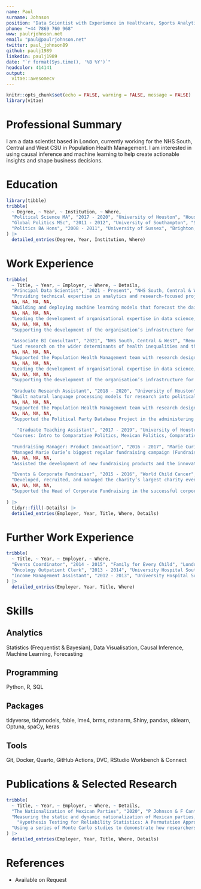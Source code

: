 ```yaml
---
name: Paul
surname: Johnson
position: "Data Scientist with Experience in Healthcare, Sports Analytics, and Social Science"
phone: "+44 7869 760 968"
www: paulrjohnson.net
email: "paul@paulrjohnson.net"
twitter: paul_johnson89
github: paulj1989
linkedin: paulj1989
date: "`r format(Sys.time(), '%B %Y')`"
headcolor: 414141
output: 
  vitae::awesomecv
---
```


```r
knitr::opts_chunk$set(echo = FALSE, warning = FALSE, message = FALSE)
library(vitae)
```

# Professional Summary

I am a data scientist based in London, currently working for the NHS South, Central and West CSU in Population Health Management. I am interested in using causal inference and machine learning to help create actionable insights and shape business decisions.

# Education

```r
library(tibble)
tribble(
  ~ Degree, ~ Year, ~ Institution, ~ Where,
  "Political Science MA", "2017 - 2020", "University of Houston", "Houston, TX",
  "Global Politics MSc", "2011 - 2012", "University of Southampton", "Southampton, UK",
  "Politics BA Hons", "2008 - 2011", "University of Sussex", "Brighton, UK"
) |> 
  detailed_entries(Degree, Year, Institution, Where)
```

# Work Experience

```r
tribble(
  ~ Title, ~ Year, ~ Employer, ~ Where, ~ Details,
  "Principal Data Scientist", "2021 - Present", "NHS South, Central & West", "Remote", 
  "Providing technical expertise in analytics and research-focused projects across the organization, including experimental and observational analysis of healthcare interventions", 
  NA, NA, NA, NA,
  "Building and deploying machine learning models that forecast the daily event counts in A&E and other Urgent and Emergency Care Services",
  NA, NA, NA, NA,
  "Leading the development of organisational expertise in data science, including demonstrating and training colleagues in statistics, machine learning, and programming",
  NA, NA, NA, NA,
  "Supporting the development of the organisation’s infrastructure for developing and deploying data science.",
  
  "Associate BI Consultant", "2021", "NHS South, Central & West", "Remote", 
  "Led research on the wider determinants of health inequalities and the role of deprivation in health outcomes", 
  NA, NA, NA, NA,
  "Supported the Population Health Management team with research design, statistical modeling, and communication and visualization of findings",
  NA, NA, NA, NA,
  "Leading the development of organisational expertise in data science, including demonstrating and training colleagues in statistics, machine learning, and programming",
  NA, NA, NA, NA,
  "Supporting the development of the organisation’s infrastructure for developing and deploying data science",
  
  "Graduate Research Assistant", "2018 - 2020", "University of Houston", "Houston, TX", 
  "Built natural language processing models for research into political language in legal texts", 
  NA, NA, NA, NA,
  "Supported the Population Health Management team with research design, statistical modeling, and communication and visualization of findings",
  NA, NA, NA, NA,
  "Supported the Political Party Database Project in the administering of the expert survey and maintenance of the project website",
  
    "Graduate Teaching Assistant", "2017 - 2019", "University of Houston", "Houston, TX", 
  "Courses: Intro to Comparative Politics, Mexican Politics, Comparative Elections, Media & Politics",
  
  "Fundraising Manager: Product Innovation", "2016 - 2017", "Marie Curie", "London, UK", 
  "Managed Marie Curie’s biggest regular fundraising campaign (Fundraising My Way)", 
  NA, NA, NA, NA,
  "Assisted the development of new fundraising products and the innovation of existing campaigns",

  "Events & Corporate Fundraiser", "2015 - 2016", "World Child Cancer", "London, UK", 
  "Developed, recruited, and managed the charity’s largest charity event to-date (Kilimanjaro trek) and various major events (Ride 100, Great North Run)", 
  NA, NA, NA, NA,
  "Supported the Head of Corporate Fundraising in the successful corporate partnership with Deutsche Bank",
  
) |> 
  tidyr::fill(-Details) |>
  detailed_entries(Employer, Year, Title, Where, Details)
```

# Further Work Experience

```r
tribble(
  ~ Title, ~ Year, ~ Employer, ~ Where,
  "Events Coordinator", "2014 - 2015", "Family for Every Child", "London, UK",
  "Oncology Outpatient Clerk", "2013 - 2014", "University Hospital Southampton", "Southampton, UK",
  "Income Management Assistant", "2012 - 2013", "University Hospital Southampton", "Southampton, UK",
) |>
  detailed_entries(Employer, Year, Title, Where)
```

# Skills

## Analytics

Statistics (Frequentist & Bayesian), Data Visualisation, Causal Inference, Machine Learning, Forecasting

## Programming

Python, R, SQL

## Packages

tidyverse, tidymodels, fable, lme4, brms, rstanarm, Shiny, pandas, sklearn, Optuna, spaCy, keras

## Tools

Git, Docker, Quarto, GitHub Actions, DVC, RStudio Workbench & Connect

# Publications & Selected Research

```r
tribble(
  ~ Title, ~ Year, ~ Employer, ~ Where, ~ Details,
  "The Nationalization of Mexican Parties", "2020", "P Johnson & F Cantu", "Politica y Gobierno 27 (2)",
  "Measuring the static and dynamic nationalization of Mexican parties, and the importance of national, state, and district factors in explaining the variance of the parties’ electoral support.",
    "Hypothesis Testing for Reliability Statistics: A Permutation Approach", NA, "P Johnson & J Kirkland", NA,
  "Using a series of Monte Carlo studies to demonstrate how researchers can leverage permutation approaches to hypothesis testing for evaluating the statistical reliability of a latent scale.",
) |>
  detailed_entries(Employer, Year, Title, Where, Details)
```

# References

- Available on Request